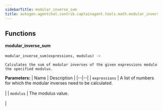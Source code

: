 ```yaml
---
sidebarTitle: modular_inverse_sum
title: autogen.agentchat.contrib.captainagent.tools.math.modular_inverse_sum
---
```


## Functions

<code class="doc-symbol doc-symbol-heading doc-symbol-function"></code>
#### modular_inverse_sum
<a href="#autogen.agentchat.contrib.captainagent.tools.math.modular_inverse_sum..modular_inverse_sum" class="headerlink" title="Permanent link"></a>

```python
modular_inverse_sum(expressions, modulus) -> 
```

    Calculates the sum of modular inverses of the given expressions modulo the specified modulus.

<b>Parameters:</b>
| Name | Description |
|--|--|
| `expressions` | A list of numbers for which the modular inverses need to be calculated.<br/><br/> |
| `modulus` | The modulus value.<br/><br/> |

<br />